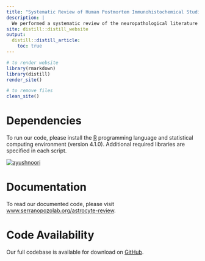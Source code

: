 ```yaml
---
title: "Systematic Review of Human Postmortem Immunohistochemical Studies and Bioinformatics Analyses Unveil the Complexity of Astrocyte Reaction in Alzheimer’s Disease"
description: |
  We performed a systematic review of the neuropathological literature followed by bioinformatics analyses to reveal the complexity of AD reactive astrogliosis.
site: distill::distill_website
output:
  distill::distill_article:
    toc: true
---
```


```r

# to render website
library(rmarkdown)
library(distill)
render_site()

# to remove files
clean_site()

```

# Dependencies

To run our code, please install the [R](https://www.r-project.org/) programming language and statistical computing environment (version 4.1.0). Additional required libraries are specified in each script.

<a href="https://www.r-project.org/" target="_blank" rel="noreferrer noopener"><img src="https://img.shields.io/badge/Language-R-276DC3?style=for-the-badge&amp;logo=r" alt="ayushnoori" align="center"/></a>

# Documentation

To read our documented code, please visit [www.serranopozolab.org/astrocyte-review](https://www.serranopozolab.org/astrocyte-review).

# Code Availability

Our full codebase is available for download on [GitHub](https://github.com/serrano-pozo-lab/astrocyte-review).
